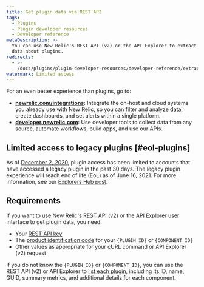 ```yaml
---
title: Get plugin data via REST API
tags:
  - Plugins
  - Plugin developer resources
  - Developer reference
metaDescription: >-
  You can use New Relic's REST API (v2) or the API Explorer to extract metric
  data about plugins.
redirects:
  - >-
    /docs/plugins/plugin-developer-resources/developer-reference/extracting-plugin-data-new-relics-rest-api
watermark: Limited access
---
```


<Callout variant="important">
  For an even better experience than plugins, go to:

  * **[newrelic.com/integrations](https://newrelic.com/integrations)**: Integrate the on-host and cloud systems you already use with New Relic, so you can filter and analyze data, create dashboards, and set alerts within a single platform.
  * **[developer.newrelic.com](https://developer.newrelic.com)**: Use developer tools to collect data from any source, automate workflows, build apps, and use our APIs.
</Callout>

## Limited access to legacy plugins [#eol-plugins]

As of [December 2, 2020](https://discuss.newrelic.com/t/first-notice-limiting-access-to-new-relic-plugins/121832), plugin access has been limited to accounts that have accessed a legacy plugin in the past 30 days. The legacy plugin experience will reach end of life (EoL) as of June 16, 2021. For more information, see our [Explorers Hub post](https://discuss.newrelic.com/t/new-relic-plugin-eol-wednesday-june-16th-2021/127267).

## Requirements

If you want to use New Relic's [REST API (v2)](/docs/apm/apis/requirements/new-relic-rest-api-v2-getting-started) or the [API Explorer](/docs/apm/apis/api-explorer-v2/getting-started-new-relics-api-explorer) user interface to get plugin data, you need:

* Your [REST API key](/docs/apis/rest-api-v2/requirements/rest-api-key)
* The [product identification code](/docs/apm/apis/requirements/finding-product-id) for your `{PLUGIN_ID}` or `{COMPONENT_ID}`
* Other values as appropriate for your cURL command or API Explorer (v2) request

If you do not know the `{PLUGIN_ID}` or `{COMPONENT_ID}`, you can use the REST API (v2) or API Explorer to [list each plugin](/docs/apm/apis/plugin-examples-v2/getting-list-plugins-api-v2), including its ID, name, GUID, summary metrics, and additional details for each component.
